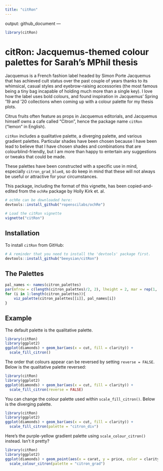 ```yaml
---
title: "citRon"
---
```

output:
    github_document
---

```r
library(citRon)
```

# citRon: Jacquemus-themed colour palettes for Sarah's MPhil thesis
Jacquemus is a French fashion label headed by Simon Porte Jacquemus that has achieved cult status over the 
past couple of years thanks to its whimsical, casual styles and eyebrow-raising accessories
(the most famous being a tiny bag incapable of holding much more than a single key).
I love how the label uses bold colours, and found inspiration in Jacquemus' Spring '19 and '20
collections when coming up with a colour palette for my thesis plots. 

Citrus fruits often feature as props in Jacquemus editorials, and Jacquemus himself owns a cafe
called "Citron", hence the package name `citRon` ("lemon" in English).

`citRon` includes a qualitative palette, a diverging palette, and various gradient palettes.
Particular shades have been chosen because I have been lead to believe that I have chosen
shades and combinations that are colourblind-friendly, but I am more than happy to entertain
any suggestions or tweaks that could be made.

These palettes have been constructed with a specific use in mind, especially `citron_grad_blue8`,
so do keep in mind that these will not always be useful or attractive for your circumstances.

This package, including the format of this vignette, has been copied-and-edited from 
the `ochRe` package by Holly Kirk et. al.
```r
# ochRe can be downloaded here:
devtools::install_github("ropenscilabs/ochRe")
```  

```r
# Load the citRon vignette
vignette("citRon")
```

## Installation

To install `citRon` from GitHub:

```r
# A reminder that you need to install the 'devtools' package first.
devtools::install_github("beeysian/citRon")
```


## The Palettes

```r
pal_names <- names(citron_palettes)
par(mfrow = c(length(citron_palettes)/2, 2), lheight = 2, mar = rep(1, 4), adj = 0)
for (i in 1:length(citron_palettes)){
    viz_palette(citron_palettes[[i]], pal_names[i])
}
```


## Example

The default palette is the qualitative palette.

```r
library(citRon)
library(ggplot2)
ggplot(diamonds) + geom_bar(aes(x = cut, fill = clarity)) +
  scale_fill_citron()
```

The order that colours appear can be reversed by setting `reverse = FALSE`. Below is the qualitative palette reversed:

```r
library(citRon)
library(ggplot2)
ggplot(diamonds) + geom_bar(aes(x = cut, fill = clarity)) +
  scale_fill_citron(reverse = FALSE)
```

You can change the colour palette used within `scale_fill_citron()`. Below is the diverging palette.

```r
library(citRon)
library(ggplot2)
ggplot(diamonds) + geom_bar(aes(x = cut, fill = clarity)) +
  scale_fill_citron(palette = "citron_div")
```

Here's the purple-yellow gradient palette using `scale_colour_citron()` instead. Isn't it pretty?
```r
library(citRon)
library(ggplot2)
ggplot(diamonds) + geom_point(aes(x = carat, y = price, color = clarity)) +
  scale_colour_citron(palette = "citron_grad")
```

